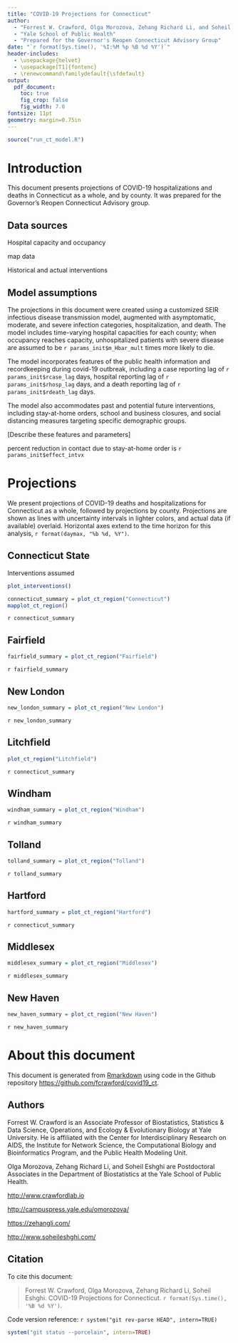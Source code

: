 ```yaml
---
title: "COVID-19 Projections for Connecticut"
author: 
  - "Forrest W. Crawford, Olga Morozova, Zehang Richard Li, and Soheil Eshghi"
  - "Yale School of Public Health"
  - "Prepared for the Governor's Reopen Connecticut Advisory Group"
date: "`r format(Sys.time(), '%I:%M %p %B %d %Y')`"
header-includes:
  - \usepackage{helvet}
  - \usepackage[T1]{fontenc}
  - \renewcommand\familydefault{\sfdefault} 
output:
  pdf_document:
    toc: true
    fig_crop: false
    fig_width: 7.0
fontsize: 11pt
geometry: margin=0.75in
---
```


```r
source("run_ct_model.R")

```


# Introduction 

This document presents projections of COVID-19 hospitalizations and deaths in Connecticut as a whole, and by county. It was prepared for the Governor's Reopen Connecticut Advisory group. 


## Data sources

Hospital capacity and occupancy

map data

Historical and actual interventions

## Model assumptions


The projections in this document were created using a customized SEIR infectious disease transmission model, augmented with asymptomatic, moderate, and severe infection categories, hospitalization, and death.  The model includes time-varying hospital capacities for each county; when occupancy reaches capacity, unhospitalized patients with severe disease are assumed to be `r params_init$m_Hbar_mult` times more likely to die.  

The model incorporates features of the public health information and recordkeeping during covid-19 outbreak, including a case reporting lag of `r params_init$rcase_lag` days, hospital reporting lag of `r params_init$rhosp_lag` days, and a death reporting lag of `r params_init$rdeath_lag` days. 

The model also accommodates past and potential future interventions, including stay-at-home orders, school and business closures, and social distancing measures targeting specific demographic groups.   

[Describe these features and parameters]

percent reduction in contact due to stay-at-home order is `r params_init$effect_intvx`


# Projections 

We present projections of COVID-19 deaths and hospitalizations for Connecticut as a whole, followed by projections by county.  Projections are shown as lines with uncertainty intervals in lighter colors, and actual data (if available) overlaid. Horizontal axes extend to the time horizon for this analysis, `r format(daymax, "%b %d, %Y")`. 




## Connecticut State 


Interventions assumed

```r
plot_interventions()
```



```r
connecticut_summary = plot_ct_region("Connecticut")
mapplot_ct_region()
```


`r connecticut_summary`





## Fairfield 

```r
fairfield_summary = plot_ct_region("Fairfield")
```

`r fairfield_summary`



## New London

```r
new_london_summary = plot_ct_region("New London")
```
`r new_london_summary`


## Litchfield
```r
plot_ct_region("Litchfield")
```
`r connecticut_summary`



## Windham
```r
windham_summary = plot_ct_region("Windham")
```
`r windham_summary`



## Tolland
```r
tolland_summary = plot_ct_region("Tolland")
```
`r tolland_summary`



## Hartford
```r
hartford_summary = plot_ct_region("Hartford")
```
`r connecticut_summary`



## Middlesex
```r
middlesex_summary = plot_ct_region("Middlesex")
```
`r middlesex_summary`



## New Haven

```r
new_haven_summary = plot_ct_region("New Haven")
```
`r new_haven_summary`



# About this document

This document is generated from [Rmarkdown](https://rmarkdown.rstudio.com/) using code in the Github repository <https://github.com/fcrawford/covid19_ct>. 

## Authors

Forrest W. Crawford is an Associate Professor of Biostatistics, Statistics & Data Science, Operations, and Ecology & Evolutionary Biology at Yale University. He is affiliated with the Center for Interdisciplinary Research on AIDS, the Institute for Network Science, the Computational Biology and Bioinformatics Program, and the Public Health Modeling Unit.  

Olga Morozova, Zehang Richard Li, and Soheil Eshghi are Postdoctoral Associates in the Department of Biostatistics at the Yale School of Public Health. 

<http://www.crawfordlab.io>

<http://campuspress.yale.edu/omorozova/>

<https://zehangli.com/>

<http://www.soheileshghi.com/>

## Citation

To cite this document: 

> Forrest W. Crawford, Olga Morozova, Zehang Richard Li, Soheil Eshghi.  COVID-19 Projections for Connecticut.  `r format(Sys.time(), '%B %d %Y')`. 

Code version reference: `r system("git rev-parse HEAD", intern=TRUE)`

```r
system("git status --porcelain", intern=TRUE)
```




